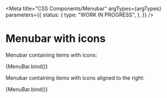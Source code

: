 
<Meta
  title="CSS Components/Menubar"
  argTypes={argTypes}
  parameters={{
    status: {
      type: "WORK IN PROGRESS",
    },
  }}
/>

# Menubar with icons

Menubar containing items with icons:

<Canvas>
  <Story name="Menubar with icons (left)" args={{ ...defaultArgs, useIcons: true }}>
    {MenuBar.bind()}
  </Story>
</Canvas>

Menubar containing items with icons aligned to the right:

<Canvas>
  <Story name="Menubar with icons (right)" args={{ ...defaultArgs, useIcons: true, iconAlign: "right" }}>
    {MenuBar.bind()}
  </Story>
</Canvas>
